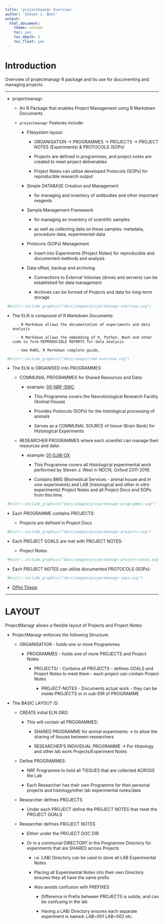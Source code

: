 ```yaml
---
title: 'projectmaangr Overview'
author: 'Steven J. West'
output:
  html_document:
    theme: united
    toc: yes
    toc_depth: 5
    toc_float: yes
---
```




# Introduction


Overview of projectmanagr R package and its use for documenting and managing projects.


---



* projectmanagr:

    + An R Package that enables Project Management using R Markdown Documents
        
    + `projectmanagr` Features include:
        
        - Filesystem layout:  
            
            - ORGANISATION -> PROGRAMMES -> PROJECTS -> PROJECT NOTES (Experiments) & PROTOCOLS (SOPs)
                
            - Projects are defined in programmes, and project notes are created to meet project deliverables
                
            - Project Notes can utilise developed Protocols (SOPs) for reproducible research output
            
        - Simple DATABASE Creation and Management 
            
            - for managing and inventory of antibodies and other important reagents
            
        - Sample Management Framework 
            
            - for managing an inventory of scientific samples 
                
            - as well as collecting data on these samples: metadata, procedure-data, experimental-data
                
        - Protocols (SOPs) Management
            
            - Insert into Experiments (Project Notes) for reproducible and documented methods and analysis
                
        - Data offset, backup and archiving
            
            - Connections to External Volumes (drives and servers) can be established for data management
                
            - Archives can be formed of Projects and data for long-term storage

```r
 #knitr::include_graphics("docs/images/projectmanagr-overview.svg")
```
        


* The ELN is composed of R Markdown Documents:
    
        - R Markdown allows the documentation of experiments and data analysis
        
        - R Markdown allows the embedding of R, Python, Bash and other code to form REPRODUCIBLE REPORTS for data analysis
        
        - See R4DS, R Markdown complete guide, 


```r
 #knitr::include_graphics("docs/images/rmd-overview.svg")
```



* The ELN is ORGANISED into PROGRAMMES:

    + COMMUNAL PROGRAMMES for Shared Resources and Data:
    
        - example: [00-NRF-SWC](00-NRF-SWC/00-NRF-SWC_index.Rmd) 
        
            - This Programme covers the Neurobiological Research Facility (Animal House)
            
            - Provides Protocols (SOPs) for the histological processing of animals
            
            - Serves as a COMMUNAL SOURCE of tissue (Brain Bank) for Histological Experiments
            
    + RESEARCHER PROGRAMMES where each scientist can manage their resources and data:
    
        - example: [01-SJW-OX](01-SJW-OX/01-SJW-OX_index.Rmd)
        
            - This Programme covers all Histological experimental work performed by Steven J. West in NDCN, Oxford 2011-2019.
            
            - Contains BMS (Biomedical Services - animal house and *in vivo* experiments) and LAB (histological and other *in vitro* experiments) Project Notes and all Project Docs and SOPs from this time.


```r
 #knitr::include_graphics("docs/images/projectmanagr-programmes.svg")
```



* Each PROGRAMME contains PROJECTS:

    + Projects are defined in Project Docs


```r
 #knitr::include_graphics("docs/images/projectmanagr-projects.svg")
```



* Each PROJECT GOALS are met with PROJECT NOTES:
    
    + Project Notes


```r
 #knitr::include_graphics("docs/images/projectmanagr-project-notes.svg")
```


* Each PROJECT NOTES can utilise documented PROTOCOLS (SOPs):


```r
 #knitr::include_graphics("docs/images/projectmanagr-sops.svg")
```



* [DPhil Thesis](01-SJW-OX/PROJECTS/SW-OX02~_DPhil_Thesis.Rmd)


---



# LAYOUT


ProjectManagr allows a flexible layout of Projects and Project Notes:


* ProjectManagr enforces the following Structure:

    + ORGANISATION - holds one or more Programmes
    
        - PROGRAMMES - holds one of more PROJECTS and Project Notes
        
            - PROJECTS/ - Contains all PROJECTS - defines GOALS and Project Notes to meet them - each project can contain Project Notes
            
                - PROJECT-NOTES - Documents actual work - they can be inside PROJECTS or in sub-DIR of PROGRAMME


* The BASIC LAYOUT IS:

    + CREATE initial ELN ORG:
    
        - This will contain all PROGRAMMES:
        
            - SHARED PROGRAMME for animal experiments -> to allow the sharing of tissues between researchers
            
            - RESEARCHER'S INDIVIDUAL PROGRAMME -> For Histology and other lab work Projects/Experiment Notes
    
    + Define PROGRAMMES:
    
        - NRF Programme to hold all TISSUES that are collected ACROSS the Lab
        
        - Each Researcher has their own Programme for their personal projects and histology/other lab experimental notes/data
        
    + Researcher defines PROJECTS
    
        - Under each PROJECT define the PROJECT NOTES that meet the PROJECT GOALS
        
    + Researcher defines PROJECT NOTES
    
        - Either under the PROJECT DOC DIR
        
        - Or in a communal DIRECTORY in the Programme Directory for experiments that are SHARED across Projects
        
            - i.e. LAB/ Directory can be used to store all LAB Experimental Notes
            
            - Placing all Expeirmental Notes into their own Directory ensures they all have the same prefix
            
            - Also avoids confusion with PREFIXES 
            
                - Difference in Prefix between PROJECTS is subtle, and can be confusing in the lab
                
                - Having a LAB/ Directory ensures each separate experiment is named: LAB~001 LAB~002 etc.
                
                
